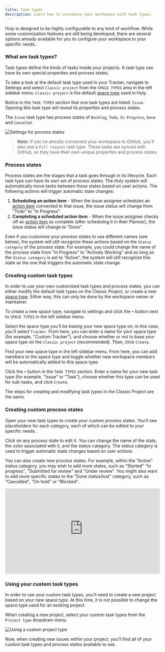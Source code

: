 ```yaml
---
title: Task types
description: Learn how to customize your workspace with task types.
---
```



<YouTube id="EVmZr1Ybi8c" posterQuality="max" />

Huly is designed to be highly configurable to any kind of workflow. While some customization features are still being developed, there are several options already available for you to configure your workspace to your specific needs.

### What are task types?

Task types define the kinds of tasks inside your projects. A task type can have its own special properties and process states.

To take a look at the default task type used in your Tracker, navigate to Settings and select `Classic project` from the `SPACE TYPES` area in the left sidebar menu. `Classic project` is the default [space type](/advanced-settings/space-types) used in Huly.

Notice in the `TASK TYPES` section that one task types are listed: `Issue`. Opening this task type will reveal its properties and process states.

The `Issue` task type has process states of `Backlog`, `Todo`, `In Progress`, `Done` and `Canceled`.

<Image
  src={settingsProcessStates}
  alt="Settings for process states"
  inferSize
  quality="max"
/>

> **Note:** If you've already connected your workspace to GitHub, you'll also see a `Pull request` task type. These tasks are synced with GitHub, so they have their own unique properties and process states.

### Process states

Process states are the stages that a task goes through in its lifecycle. Each task type can have its own set of process states. The Huly system will automatically move tasks between these states based on user actions. The following actions will trigger automatic state changes:

1. **Scheduling an action item** - When the issue assignee schedules an [action item](/task-tracking/creating-action-items) connected to that issue, the issue status will change from "Todo" to "In Progress".
2. **Completing a scheduled action item** - When the issue assignee checks off an [action item](/task-tracking/creating-action-items) as complete (after scheduling it in their Planner), the issue status will change to "Done".

Even if you customize your process states to use different names (see below), the system will still recognize these actions based on the `Status category` of the process state. For example, you could change the name of the process state from "In Progress" to "Actively Working" and as long as the `Status category` is set to "Active", the system will still recognize this state as the one that triggers the automatic state change.

### Creating custom task types

In order to use your own customized task types and process states, you can either modify the default task types on the Classic Project, or create a new [space type](/advanced-settings/space-types). Either way, this can only be done by the workspace owner or maintainer.

To create a new space type, navigate to settings and click the `+` button next to `SPACE TYPES` in the left sidebar menu.

Select the space type you'll be basing your new space type on; in this case, you'll select `Tracker`. From here, you can enter a name for your space type (for example, "Custom Tracker"), and choose whether or not to base your space type on the `Classic project` (recommended). Then, click `Create`.

Find your new space type in the left sidebar menu. From here, you can add members to the space type and toggle whether new workspace members will be automatically added to this space type.

Click the `+` button in the `TASK TYPES` section. Enter a name for your new task type (for example, "Issue" or "Task"), choose whether this type can be used for sub-tasks, and click `Create`.

The steps for creating and modifying task types in the Classic Project are the same.

### Creating custom process states

Open your new task types to create your custom process states. You'll see placeholders for each category, each of which can be edited to your specific needs.

Click on any process state to edit it. You can change the name of the state, the color associated with it, and the status category. The status category is used to trigger automatic state changes based on user actions.

You can also create new process states. For example, within the "Active" status category, you may wish to add more states, such as "Started" "In progress", "Submitted for review" and "Under review". You might also want to add more specific states to the "Done status/lost" category, such as "Cancelled", "On hold" or "Blocked".

<div style="position: relative; padding-top: 55.00000000000001%;">
  <iframe
    src="https://customer-davn16od7sue0s1k.cloudflarestream.com/c0797e7d6a15e7baf8b71fdc6cc1e94e/iframe?poster=https%3A%2F%2Fcustomer-davn16od7sue0s1k.cloudflarestream.com%2Fc0797e7d6a15e7baf8b71fdc6cc1e94e%2Fthumbnails%2Fthumbnail.jpg%3Ftime%3D%26height%3D600"
    loading="lazy"
    style="border: none; position: absolute; top: 0; left: 0; height: 100%; width: 100%;"
    allow="accelerometer; gyroscope; autoplay; encrypted-media; picture-in-picture;"
    allowfullscreen="true"
  ></iframe>
</div>

### Using your custom task types

In order to use your custom task types, you'll need to create a new project based on your new space type. At this time, it is not possible to change the space type used for an existing project.

When creating a new project, select your custom task types from the `Project type` dropdown menu.

<Image
  src={settingsCustomProjectType}
  alt="Using a custom project type"
  inferSize
  quality="max"
/>

Now, when creating new issues within your project, you'll find all of your custom task types and process states available to use.
